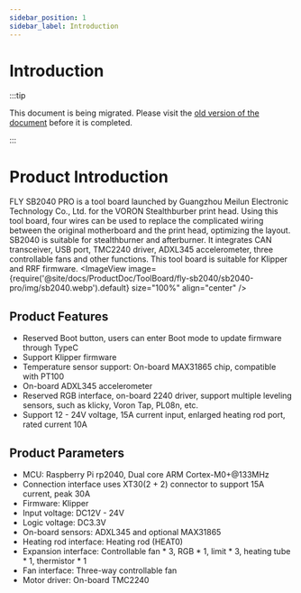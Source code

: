 ```yaml
---
sidebar_position: 1
sidebar_label: Introduction
---
```


# Introduction

:::tip

This document is being migrated. Please visit the [old version of the document](https://mellow.klipper.cn/#/) before it is completed.

:::

# Product Introduction

FLY SB2040 PRO is a tool board launched by Guangzhou Meilun Electronic Technology Co., Ltd. for the VORON Stealthburber print head. Using this tool board, four wires can be used to replace the complicated wiring between the original motherboard and the print head, optimizing the layout. SB2040 is suitable for stealthburner and afterburner. It integrates CAN transceiver, USB port, TMC2240 driver, ADXL345 accelerometer, three controllable fans and other functions. This tool board is suitable for Klipper and RRF firmware.
<ImageView image={require('@site/docs/ProductDoc/ToolBoard/fly-sb2040/sb2040-pro/img/sb2040.webp').default} size="100%" align="center" />

## Product Features

* Reserved Boot button, users can enter Boot mode to update firmware through TypeC
* Support Klipper firmware
* Temperature sensor support: On-board MAX31865 chip, compatible with PT100
* On-board ADXL345 accelerometer
* Reserved RGB interface, on-board 2240 driver, support multiple leveling sensors, such as klicky, Voron Tap, PL08n, etc.
* Support 12 - 24V voltage, 15A current input, enlarged heating rod port, rated current 10A

## Product Parameters


* MCU: Raspberry Pi rp2040, Dual core ARM Cortex-M0+@133MHz
* Connection interface uses XT30(2 + 2) connector to support 15A current, peak 30A
* Firmware: Klipper
* Input voltage: DC12V - 24V
* Logic voltage: DC3.3V
* On-board sensors: ADXL345 and optional MAX31865
* Heating rod interface: Heating rod (HEAT0)
* Expansion interface: Controllable fan * 3, RGB * 1, limit * 3, heating tube * 1, thermistor * 1
* Fan interface: Three-way controllable fan
* Motor driver: On-board TMC2240


